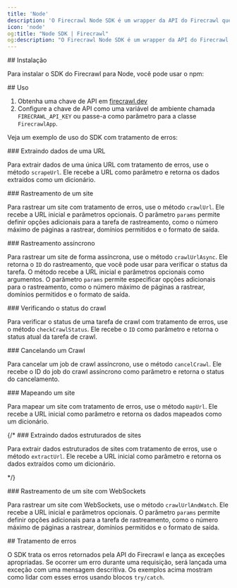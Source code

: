 ```yaml
---
title: 'Node'
description: 'O Firecrawl Node SDK é um wrapper da API do Firecrawl que ajuda você a converter sites em markdown com facilidade.'
icon: 'node'
og:title: "Node SDK | Firecrawl"
og:description: "O Firecrawl Node SDK é um wrapper da API do Firecrawl que ajuda você a converter sites em markdown com facilidade."
---
```



<div id="installation">
  ## Instalação
</div>

Para instalar o SDK do Firecrawl para Node, você pode usar o npm:

<InstallationNode />

<div id="usage">
  ## Uso
</div>

1. Obtenha uma chave de API em [firecrawl.dev](https://firecrawl.dev)
2. Configure a chave de API como uma variável de ambiente chamada `FIRECRAWL_API_KEY` ou passe-a como parâmetro para a classe `FirecrawlApp`.

Veja um exemplo de uso do SDK com tratamento de erros:

<ScrapeAndCrawlExampleNode />

<div id="scraping-a-url">
  ### Extraindo dados de uma URL
</div>

Para extrair dados de uma única URL com tratamento de erros, use o método `scrapeUrl`. Ele recebe a URL como parâmetro e retorna os dados extraídos como um dicionário.

<ScrapeNodeShort />

<div id="crawling-a-website">
  ### Rastreamento de um site
</div>

Para rastrear um site com tratamento de erros, use o método `crawlUrl`. Ele recebe a URL inicial e parâmetros opcionais. O parâmetro `params` permite definir opções adicionais para a tarefa de rastreamento, como o número máximo de páginas a rastrear, domínios permitidos e o formato de saída.

<CrawlNodeShort />

<div id="asynchronous-crawling">
  ### Rastreamento assíncrono
</div>

Para rastrear um site de forma assíncrona, use o método `crawlUrlAsync`. Ele retorna o `ID` do rastreamento, que você pode usar para verificar o status da tarefa. O método recebe a URL inicial e parâmetros opcionais como argumentos. O parâmetro `params` permite especificar opções adicionais para o rastreamento, como o número máximo de páginas a rastrear, domínios permitidos e o formato de saída.

<CrawlAsyncNodeShort />

<div id="checking-crawl-status">
  ### Verificando o status do crawl
</div>

Para verificar o status de uma tarefa de crawl com tratamento de erros, use o método `checkCrawlStatus`. Ele recebe o `ID` como parâmetro e retorna o status atual da tarefa de crawl.

<CheckCrawlStatusNodeShort />

<div id="cancelling-a-crawl">
  ### Cancelando um Crawl
</div>

Para cancelar um job de crawl assíncrono, use o método `cancelCrawl`. Ele recebe o ID do job do crawl assíncrono como parâmetro e retorna o status do cancelamento.

<CancelCrawlNodeShort />

<div id="mapping-a-website">
  ### Mapeando um site
</div>

Para mapear um site com tratamento de erros, use o método `mapUrl`. Ele recebe a URL inicial como parâmetro e retorna os dados mapeados como um dicionário.

<MapNodeShort />

{/* ### Extraindo dados estruturados de sites

Para extrair dados estruturados de sites com tratamento de erros, use o método `extractUrl`. Ele recebe a URL inicial como parâmetro e retorna os dados extraídos como um dicionário.

<ExtractNodeShort /> */}

<div id="crawling-a-website-with-websockets">
  ### Rastreamento de um site com WebSockets
</div>

Para rastrear um site com WebSockets, use o método `crawlUrlAndWatch`. Ele recebe a URL inicial e parâmetros opcionais. O parâmetro `params` permite definir opções adicionais para a tarefa de rastreamento, como o número máximo de páginas a rastrear, domínios permitidos e o formato de saída.

<CrawlWebSocketNodeBase />

<div id="error-handling">
  ## Tratamento de erros
</div>

O SDK trata os erros retornados pela API do Firecrawl e lança as exceções apropriadas. Se ocorrer um erro durante uma requisição, será lançada uma exceção com uma mensagem descritiva. Os exemplos acima mostram como lidar com esses erros usando blocos `try/catch`.